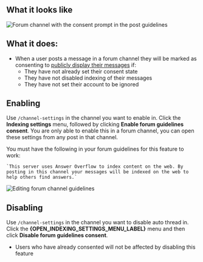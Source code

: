 
## What it looks like

![Forum channel with the consent prompt in the post guidelines](/images/forum-post-guidelines-consent.png)

## What it does:

- When a user posts a message in a forum channel they will be marked as consenting to [publicly display their messages](/user-settings/displaying-messages) if:
  - They have not already set their consent state
  - They have not disabled indexing of their messages
  - They have not set their account to be ignored

## Enabling

Use `/channel-settings` in the channel you want to enable in. Click the **Indexing settings** menu, followed by clicking **Enable forum guidelines consent**. You are only able to enable this in a forum channel, you can open these settings from any post in that channel.


<Warning>
	You must have the following in your forum guidelines for this feature to work:

	`This server uses Answer Overflow to index content on the web. By posting in this channel your messages will be indexed on the web to help others find answers.`
</Warning>

![Editing forum channel guidelines](/images/editing-forum-guidelines.png)


## Disabling

Use `/channel-settings` in the channel you want to disable auto thread in. Click the **{OPEN_INDEXING_SETTINGS_MENU_LABEL}** menu and then click **Disable forum guidelines consent**.

- Users who have already consented will not be affected by disabling this feature
